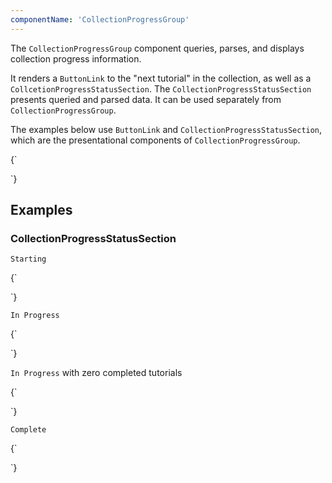 ```yaml
---
componentName: 'CollectionProgressGroup'
---
```


The `CollectionProgressGroup` component queries, parses, and displays collection progress information.

It renders a `ButtonLink` to the "next tutorial" in the collection, as well as a `CollcetionProgressStatusSection`. The `CollectionProgressStatusSection` presents queried and parsed data. It can be used separately from `CollectionProgressGroup`.

The examples below use `ButtonLink` and `CollectionProgressStatusSection`, which are the presentational components of `CollectionProgressGroup`.

<LiveComponent>{`
<div style={{ display: 'flex', gap: '16px' }}>
  <ButtonLink
    aria-label='Continue with some tutorial name.'
    href='/some/tutorial'
    text='Continue'
  />
  <CollectionProgressStatusSection
    completedTutorialCount={4}
    tutorialCount={12}
  />
</div>
`}</LiveComponent>

## Examples

### CollectionProgressStatusSection

<!-- Note: using LiveComponent here, as I couldn't get these examples
to display otherwise -->

`Starting`

<LiveComponent>{`
<div style={{ display: 'flex', minHeight: '42px' }}>
  <CollectionProgressStatusSection
    completedTutorialCount={0}
    tutorialCount={12}
  />
</div>
`}</LiveComponent>

`In Progress`

<LiveComponent>{`
<div style={{ display: 'flex', minHeight: '42px' }}>
  <CollectionProgressStatusSection
    completedTutorialCount={4}
    tutorialCount={12}
  />
</div>
`}</LiveComponent>

`In Progress` with zero completed tutorials

<LiveComponent>{`
<div style={{ display: 'flex', minHeight: '42px' }}>
  <CollectionProgressStatusSection
    completedTutorialCount={0}
    tutorialCount={12}
		isInProgress={true}
  />
</div>
`}</LiveComponent>

`Complete`

<LiveComponent>{`
<div style={{ display: 'flex', minHeight: '42px' }}>
  <CollectionProgressStatusSection
    completedTutorialCount={12}
    tutorialCount={12}
  />
</div>
`}</LiveComponent>
